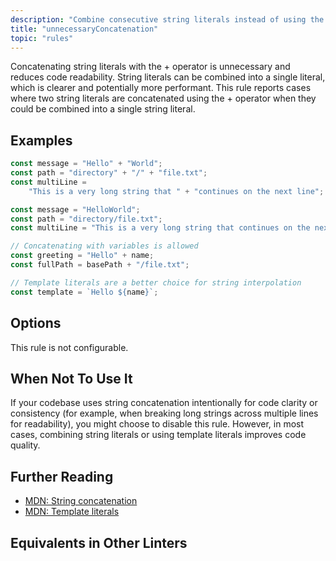 ```yaml
---
description: "Combine consecutive string literals instead of using the + operator."
title: "unnecessaryConcatenation"
topic: "rules"
---
```



<RuleSummary plugin="ts" rule="unnecessaryConcatenation" />

Concatenating string literals with the + operator is unnecessary and reduces code readability.
String literals can be combined into a single literal, which is clearer and potentially more performant.
This rule reports cases where two string literals are concatenated using the + operator when they could be combined into a single string literal.

## Examples

<Tabs>
<TabItem label="❌ Incorrect">

```ts
const message = "Hello" + "World";
const path = "directory" + "/" + "file.txt";
const multiLine =
	"This is a very long string that " + "continues on the next line";
```

</TabItem>
<TabItem label="✅ Correct">

```ts
const message = "HelloWorld";
const path = "directory/file.txt";
const multiLine = "This is a very long string that continues on the next line";
```

```ts
// Concatenating with variables is allowed
const greeting = "Hello" + name;
const fullPath = basePath + "/file.txt";
```

```ts
// Template literals are a better choice for string interpolation
const template = `Hello ${name}`;
```

</TabItem>
</Tabs>

## Options

This rule is not configurable.

## When Not To Use It

If your codebase uses string concatenation intentionally for code clarity or consistency (for example, when breaking long strings across multiple lines for readability), you might choose to disable this rule.
However, in most cases, combining string literals or using template literals improves code quality.

## Further Reading

- [MDN: String concatenation](https://developer.mozilla.org/en-US/docs/Web/JavaScript/Reference/Operators/Addition#string_concatenation)
- [MDN: Template literals](https://developer.mozilla.org/en-US/docs/Web/JavaScript/Reference/Template_literals)

## Equivalents in Other Linters

<RuleEquivalents pluginId="ts" ruleId="unnecessaryConcatenation" />
